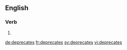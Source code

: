 
==English==

===Verb===
{{head|en}}

# {{en-third-person singular of|deprecate}}

[[de:deprecates]]
[[fr:deprecates]]
[[sv:deprecates]]
[[vi:deprecates]]